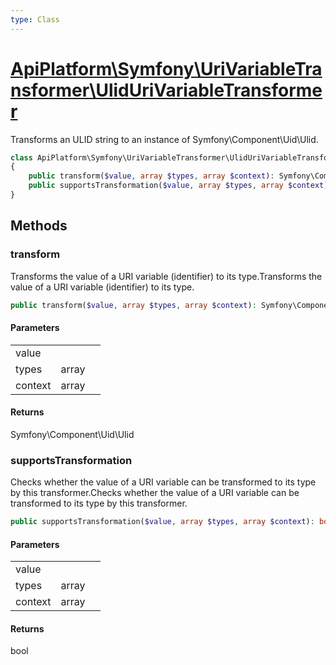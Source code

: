 ```yaml
---
type: Class
---
```


# [ApiPlatform\Symfony\UriVariableTransformer\UlidUriVariableTransformer](/docs/vmain/reference/Symfony/UriVariableTransformer/UlidUriVariableTransformer)

Transforms an ULID string to an instance of Symfony\Component\Uid\Ulid.

```php
class ApiPlatform\Symfony\UriVariableTransformer\UlidUriVariableTransformer implements `<a href="/docs/vmain/reference/Api/UriVariableTransformerInterface">ApiPlatform\Api\UriVariableTransformerInterface</a>`, `<a href="/docs/vmain/reference/Metadata/UriVariableTransformerInterface">ApiPlatform\Metadata\UriVariableTransformerInterface</a>`
{
    public transform($value, array $types, array $context): Symfony\Component\Uid\Ulid
    public supportsTransformation($value, array $types, array $context): bool
}
```
## Methods

### transform

Transforms the value of a URI variable (identifier) to its type.Transforms the value of a URI variable (identifier) to its type.

```php
public transform($value, array $types, array $context): Symfony\Component\Uid\Ulid
```

#### Parameters

<table><tbody>
<tr><td>value</td><td></td><td></td></tr><tr><td>types</td><td>array</td><td></td></tr><tr><td>context</td><td>array</td><td></td></tr>
</tbody>
</table>

#### Returns

Symfony\Component\Uid\Ulid

### supportsTransformation

Checks whether the value of a URI variable can be transformed to its type by this transformer.Checks whether the value of a URI variable can be transformed to its type by this transformer.

```php
public supportsTransformation($value, array $types, array $context): bool
```

#### Parameters

<table><tbody>
<tr><td>value</td><td></td><td></td></tr><tr><td>types</td><td>array</td><td></td></tr><tr><td>context</td><td>array</td><td></td></tr>
</tbody>
</table>

#### Returns

bool
